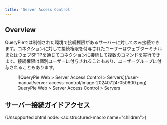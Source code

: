 ```yaml
---
title: 'Server Access Control'
---
```


## Overview

QueryPieでは制御された環境で接続権限があるサーバーに対してのみ接続できます。コネクションに対して接続権限を付与されたユーザーはウェブターミナルまたはウェブSFTPを通じてコネクションに接続して複数のコマンドを実行できます。接続権限は個別ユーザーに付与されることもあり、ユーザーグループに付与されることもあります。

<figure data-layout="center" data-align="center">
![QueryPie Web &gt; Server Access Control &gt; Servers](/user-manual/server-access-control/image-20240724-050800.png)
<figcaption>
QueryPie Web &gt; Server Access Control &gt; Servers
</figcaption>
</figure>


## サーバー接続ガイドアクセス

(Unsupported xhtml node: &lt;ac:structured-macro name="children"&gt;)
